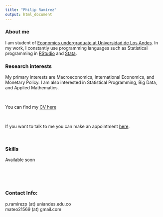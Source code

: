 ```yaml
---
title: "Philip Ramírez"
output: html_document
---
```


### About me

I am student of [Economics undergraduate at Universidad de Los Andes](https://economia.uniandes.edu.co/programas/pregrado-en-economia). In my work, I constantly use programming languages such as Statistical programming in [RStudio](https://www.rstudio.com/products/rstudio/download/) and [Stata](https://www.stata.com/).

### Research interests
My primary interests are Macroeconomics, International Economics, and Monetary Policy. I am also interested in Statistical Programming, Big Data, and Applied Mathematics.

<br>

You can find my [CV here](https://philipramirezp.github.io/cv/CV_PhilipRamirez.pdf)

<br>

If you want to talk to me you can make an appointment [here](https://calendly.com/philipramirezp).

<br>

### Skills
Available soon

<br>
<br>
<br>

### Contact Info:



<i class="fa fa-envelope"></i> p.ramirezp (at) uniandes.edu.co <br>
<i class="fa fa-envelope"></i> mateo21569 (at) gmail.com



<br>
<br>
